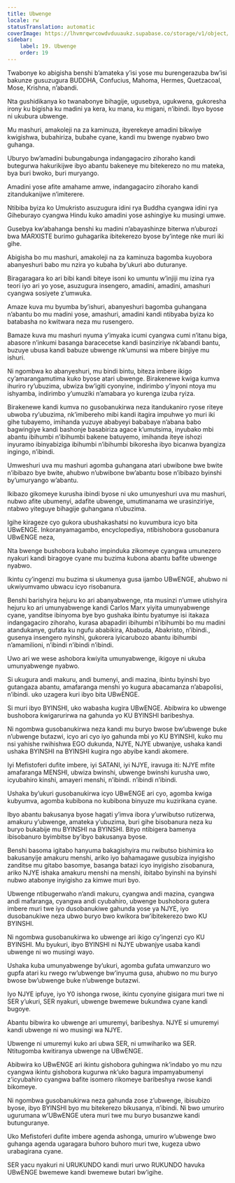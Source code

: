 ```yaml
---
title: Ubwenge
locale: rw
statusTranslation: automatic
coverImage: https://lhvmrqwrcowdvduuaukz.supabase.co/storage/v1/object/public/strapi-uploads/small_cover-educacion-fundamental.webp-2d51a7828a2b1309555be27f7e2a61a0.webp
sidebar:
    label: 19. Ubwenge
    order: 19
---
```

Twabonye ko abigisha benshi b’amateka y’isi yose mu burengerazuba bw’isi bakunze gusuzugura BUDDHA, Confucius, Mahoma, Hermes, Quetzacoal, Mose, Krishna, n’abandi.

Nta gushidikanya ko twanabonye bihagije, ugusebya, ugukwena, gukoresha irony ku bigisha ku madini ya kera, ku mana, ku migani, n’ibindi. Ibyo byose ni ukubura ubwenge.

Mu mashuri, amakoleji na za kaminuza, ibyerekeye amadini bikwiye kwigishwa, bubahiriza, bubahe cyane, kandi mu bwenge nyabwo bwo guhanga.

Uburyo bw’amadini bubungabunga indangagaciro zihoraho kandi butegurwa hakurikijwe ibyo abantu bakeneye mu bitekerezo no mu mateka, bya buri bwoko, buri muryango.

Amadini yose afite amahame amwe, indangagaciro zihoraho kandi zitandukanijwe n’imiterere.

Ntibiba byiza ko Umukristo asuzugura idini rya Buddha cyangwa idini rya Giheburayo cyangwa Hindu kuko amadini yose ashingiye ku musingi umwe.

Gusebya kw’abahanga benshi ku madini n’abayashinze biterwa n’uburozi bwa MARXISTE burimo guhagarika ibitekerezo byose by’intege nke muri iki gihe.

Abigisha bo mu mashuri, amakoleji na za kaminuza bagomba kuyobora abanyeshuri babo mu nzira yo kubaha by’ukuri abo duturanye.

Biragaragara ko ari bibi kandi biteye isoni ko umuntu w’injiji mu izina rya teori iyo ari yo yose, asuzugura insengero, amadini, amadini, amashuri cyangwa sosiyete z’umwuka.

Amaze kuva mu byumba by’ishuri, abanyeshuri bagomba guhangana n’abantu bo mu madini yose, amashuri, amadini kandi ntibyaba byiza ko batabasha no kwitwara neza mu rusengero.

Bamaze kuva mu mashuri nyuma y’imyaka icumi cyangwa cumi n’itanu biga, abasore n’inkumi basanga baracecetse kandi basinziriye nk’abandi bantu, buzuye ubusa kandi babuze ubwenge nk’umunsi wa mbere binjiye mu ishuri.

Ni ngombwa ko abanyeshuri, mu bindi bintu, biteza imbere ikigo cy’amarangamutima kuko byose atari ubwenge. Birakenewe kwiga kumva ihuriro ry’ubuzima, ubwiza bw’igiti cyonyine, indirimbo y’inyoni ntoya mu ishyamba, indirimbo y’umuziki n’amabara yo kurenga izuba ryiza.

Birakenewe kandi kumva no gusobanukirwa neza itandukaniro ryose riteye ubwoba ry’ubuzima, nk’imibereho mibi kandi itagira impuhwe yo muri iki gihe tubayemo, imihanda yuzuye ababyeyi bababaye n’abana babo bagwingiye kandi bashonje basabiriza agace k’umutsima, inyubako mbi abantu ibihumbi n’ibihumbi bakene batuyemo, imihanda iteye ishozi inyuramo ibinyabiziga ibihumbi n’ibihumbi bikoresha ibyo bicanwa byangiza ingingo, n’ibindi.

Umweshuri uva mu mashuri agomba guhangana atari ubwibone bwe bwite n’ibibazo bye bwite, ahubwo n’ubwibone bw’abantu bose n’ibibazo byinshi by’umuryango w’abantu.

Ikibazo gikomeye kurusha ibindi byose ni uko umunyeshuri uva mu mashuri, nubwo afite ubumenyi, adafite ubwenge, umutimanama we urasinziriye, ntabwo yiteguye bihagije guhangana n’ubuzima.

Igihe kirageze cyo gukora ubushakashatsi no kuvumbura icyo bita UBwENGE. Inkoranyamagambo, encyclopediya, ntibishobora gusobanura UBwENGE neza,

Nta bwenge bushobora kubaho impinduka zikomeye cyangwa umunezero nyakuri kandi biragoye cyane mu buzima kubona abantu bafite ubwenge nyabwo.

Ikintu cy’ingenzi mu buzima si ukumenya gusa ijambo UBwENGE, ahubwo ni ukwiyumvamo ubwacu icyo risobanura.

Benshi barishyira hejuru ko ari abanyabwenge, nta musinzi n’umwe utishyira hejuru ko ari umunyabwenge kandi Carlos Marx yiyita umunyabwenge cyane, yanditse ibinyoma bye byo gushaka ibintu byatumye isi itakaza indangagaciro zihoraho, kurasa abapadiri ibihumbi n’ibihumbi bo mu madini atandukanye, gufata ku ngufu ababikira, Ababuda, Abakristo, n’ibindi., gusenya insengero nyinshi, gukorera iyicarubozo abantu ibihumbi n’amamilioni, n’ibindi n’ibindi n’ibindi.

Uwo ari we wese ashobora kwiyita umunyabwenge, ikigoye ni ukuba umunyabwenge nyabwo.

Si ukugura andi makuru, andi bumenyi, andi mazina, ibintu byinshi byo gutangaza abantu, amafaranga menshi yo kugura abacamanza n’abapolisi, n’ibindi. uko uzagera kuri ibyo bita UBwENGE.

Si muri ibyo BYINSHI, uko wabasha kugira UBwENGE. Abibwira ko ubwenge bushobora kwigarurirwa na gahunda yo KU BYINSHI baribeshya.

Ni ngombwa gusobanukirwa neza kandi mu buryo bwose bw’ubwenge buke n’ubwenge butazwi, icyo ari cyo iyo gahunda mbi yo KU BYINSHI, kuko mu nsi yahishe rwihishwa EGO dukunda, NJYE, NJYE ubwanjye, ushaka kandi ushaka BYINSHI na BYINSHI kugira ngo abyibe kandi akomere.

Iyi Mefistoferi dufite imbere, iyi SATANI, iyi NJYE, iravuga iti: NJYE mfite amafaranga MENSHI, ubwiza bwinshi, ubwenge bwinshi kurusha uwo, icyubahiro kinshi, amayeri menshi, n’ibindi. n’ibindi n’ibindi.

Ushaka by’ukuri gusobanukirwa icyo UBwENGE ari cyo, agomba kwiga kubyumva, agomba kubibona no kubibona binyuze mu kuzirikana cyane.

Ibyo abantu bakusanya byose hagati y’imva ibora y’urwibutso rutizerwa, amakuru y’ubwenge, amateka y’ubuzima, buri gihe bisobanura neza ku buryo bukabije mu BYINSHI na BYINSHI. Bityo ntibigera bamenya ibisobanuro byimbitse by’ibyo bakusanya byose.

Benshi basoma igitabo hanyuma bakagishyira mu rwibutso bishimira ko bakusanyije amakuru menshi, ariko iyo bahamagawe gusubiza inyigisho zanditse mu gitabo basomye, basanga batazi icyo inyigisho zisobanura, ariko NJYE ishaka amakuru menshi na menshi, ibitabo byinshi na byinshi nubwo atabonye inyigisho za kimwe muri byo.

Ubwenge ntibugerwaho n’andi makuru, cyangwa andi mazina, cyangwa andi mafaranga, cyangwa andi cyubahiro, ubwenge bushobora gutera imbere muri twe iyo dusobanukiwe gahunda yose ya NJYE, iyo dusobanukiwe neza ubwo buryo bwo kwikora bw’ibitekerezo bwo KU BYINSHI.

Ni ngombwa gusobanukirwa ko ubwenge ari ikigo cy’ingenzi cyo KU BYINSHI. Mu byukuri, ibyo BYINSHI ni NJYE ubwanjye usaba kandi ubwenge ni wo musingi wayo.

Ushaka kuba umunyabwenge by’ukuri, agomba gufata umwanzuro wo gupfa atari ku rwego rw’ubwenge bw’inyuma gusa, ahubwo no mu buryo bwose bw’ubwenge buke n’ubwenge butazwi.

Iyo NJYE ipfuye, iyo Y0 ishonga rwose, ikintu cyonyine gisigara muri twe ni SER y’ukuri, SER nyakuri, ubwenge bwemewe bukundwa cyane kandi bugoye.

Abantu bibwira ko ubwenge ari umuremyi, baribeshya. NJYE si umuremyi kandi ubwenge ni wo musingi wa NJYE.

Ubwenge ni umuremyi kuko ari ubwa SER, ni umwihariko wa SER. Ntitugomba kwitiranya ubwenge na UBwENGE.

Abibwira ko UBwENGE ari ikintu gishobora guhingwa nk’indabo yo mu nzu cyangwa ikintu gishobora kugurwa nk’uko bagura impamyabumenyi z’icyubahiro cyangwa bafite isomero rikomeye baribeshya rwose kandi bikomeye.

Ni ngombwa gusobanukirwa neza gahunda zose z’ubwenge, ibisubizo byose, ibyo BYINSHI byo mu bitekerezo bikusanya, n’ibindi. Ni bwo umuriro ugurumana w’UBwENGE utera muri twe mu buryo busanzwe kandi butunguranye.

Uko Mefistoferi dufite imbere agenda ashonga, umuriro w’ubwenge bwo guhanga agenda ugaragara buhoro buhoro muri twe, kugeza ubwo urabagirana cyane.

SER yacu nyakuri ni URUKUNDO kandi muri urwo RUKUNDO havuka UBwENGE bwemewe kandi bwemewe butari bw’igihe.

